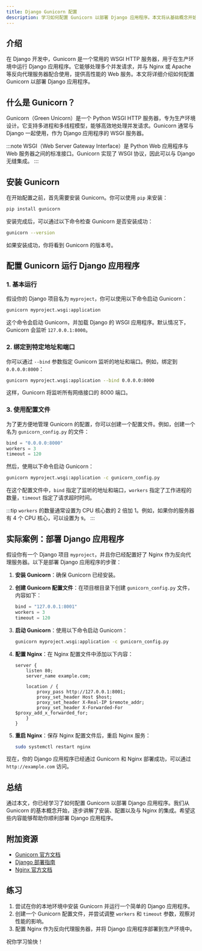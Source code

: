 ```yaml
---
title: Django Gunicorn 配置
description: 学习如何配置 Gunicorn 以部署 Django 应用程序。本文将从基础概念开始，逐步讲解 Gunicorn 的安装、配置以及与 Django 的集成，帮助初学者掌握部署的关键步骤。
---
```


## 介绍

在 Django 开发中，Gunicorn 是一个常用的 WSGI HTTP 服务器，用于在生产环境中运行 Django 应用程序。它能够处理多个并发请求，并与 Nginx 或 Apache 等反向代理服务器配合使用，提供高性能的 Web 服务。本文将详细介绍如何配置 Gunicorn 以部署 Django 应用程序。

## 什么是 Gunicorn？

Gunicorn（Green Unicorn）是一个 Python WSGI HTTP 服务器，专为生产环境设计。它支持多进程和多线程模型，能够高效地处理并发请求。Gunicorn 通常与 Django 一起使用，作为 Django 应用程序的 WSGI 服务器。

:::note
WSGI（Web Server Gateway Interface）是 Python Web 应用程序与 Web 服务器之间的标准接口。Gunicorn 实现了 WSGI 协议，因此可以与 Django 无缝集成。
:::

## 安装 Gunicorn

在开始配置之前，首先需要安装 Gunicorn。你可以使用 `pip` 来安装：

```bash
pip install gunicorn
```

安装完成后，可以通过以下命令检查 Gunicorn 是否安装成功：

```bash
gunicorn --version
```

如果安装成功，你将看到 Gunicorn 的版本号。

## 配置 Gunicorn 运行 Django 应用程序

### 1. 基本运行

假设你的 Django 项目名为 `myproject`，你可以使用以下命令启动 Gunicorn：

```bash
gunicorn myproject.wsgi:application
```

这个命令会启动 Gunicorn，并加载 Django 的 WSGI 应用程序。默认情况下，Gunicorn 会监听 `127.0.0.1:8000`。

### 2. 绑定到特定地址和端口

你可以通过 `--bind` 参数指定 Gunicorn 监听的地址和端口。例如，绑定到 `0.0.0.0:8000`：

```bash
gunicorn myproject.wsgi:application --bind 0.0.0.0:8000
```

这样，Gunicorn 将监听所有网络接口的 8000 端口。

### 3. 使用配置文件

为了更方便地管理 Gunicorn 的配置，你可以创建一个配置文件。例如，创建一个名为 `gunicorn_config.py` 的文件：

```python
bind = "0.0.0.0:8000"
workers = 3
timeout = 120
```

然后，使用以下命令启动 Gunicorn：

```bash
gunicorn myproject.wsgi:application -c gunicorn_config.py
```

在这个配置文件中，`bind` 指定了监听的地址和端口，`workers` 指定了工作进程的数量，`timeout` 指定了请求超时时间。

:::tip
`workers` 的数量通常设置为 CPU 核心数的 2 倍加 1。例如，如果你的服务器有 4 个 CPU 核心，可以设置为 `9`。
:::

## 实际案例：部署 Django 应用程序

假设你有一个 Django 项目 `myproject`，并且你已经配置好了 Nginx 作为反向代理服务器。以下是部署 Django 应用程序的步骤：

1. **安装 Gunicorn**：确保 Gunicorn 已经安装。

2. **创建 Gunicorn 配置文件**：在项目根目录下创建 `gunicorn_config.py` 文件，内容如下：

    ```python
    bind = "127.0.0.1:8001"
    workers = 3
    timeout = 120
    ```

3. **启动 Gunicorn**：使用以下命令启动 Gunicorn：

    ```bash
    gunicorn myproject.wsgi:application -c gunicorn_config.py
    ```

4. **配置 Nginx**：在 Nginx 配置文件中添加以下内容：

    ```nginx
    server {
        listen 80;
        server_name example.com;

        location / {
            proxy_pass http://127.0.0.1:8001;
            proxy_set_header Host $host;
            proxy_set_header X-Real-IP $remote_addr;
            proxy_set_header X-Forwarded-For $proxy_add_x_forwarded_for;
        }
    }
    ```

5. **重启 Nginx**：保存 Nginx 配置文件后，重启 Nginx 服务：

    ```bash
    sudo systemctl restart nginx
    ```

现在，你的 Django 应用程序已经通过 Gunicorn 和 Nginx 部署成功，可以通过 `http://example.com` 访问。

## 总结

通过本文，你已经学习了如何配置 Gunicorn 以部署 Django 应用程序。我们从 Gunicorn 的基本概念开始，逐步讲解了安装、配置以及与 Nginx 的集成。希望这些内容能够帮助你顺利部署 Django 应用程序。

## 附加资源

- [Gunicorn 官方文档](https://docs.gunicorn.org/en/stable/)
- [Django 部署指南](https://docs.djangoproject.com/en/stable/howto/deployment/)
- [Nginx 官方文档](https://nginx.org/en/docs/)

## 练习

1. 尝试在你的本地环境中安装 Gunicorn 并运行一个简单的 Django 应用程序。
2. 创建一个 Gunicorn 配置文件，并尝试调整 `workers` 和 `timeout` 参数，观察对性能的影响。
3. 配置 Nginx 作为反向代理服务器，并将 Django 应用程序部署到生产环境中。

祝你学习愉快！